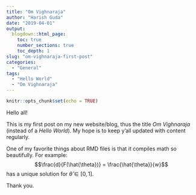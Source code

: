 ```yaml
---
title: "Om Vighnaraja"
author: "Harish Guda"
date: "2019-04-01"
output:
  blogdown::html_page:
    toc: true
    number_sections: true
    toc_depth: 1
slug: "om-vighnaraja-first-post"
categories: 
  - "General"
tags: 
  - "Hello World"
  - "Om Vighnaraja"
---
```


```r
knitr::opts_chunk$set(echo = TRUE)
```

Hello all!

This is my first post on my new website/blog, thus the title *Om Vighnaraja* (instead of a *Hello World*). My hope is to keep y'all updated with content regularly. 

One of my favorite things about RMD files is that it compiles math so beautifully. For example:
$$\frac{d}{F(\hat{\theta})} = \frac{\hat{\theta}}{w}$$
has a unique solution for $\hat{\theta} \in [0,1]$. 

Thank you. 
